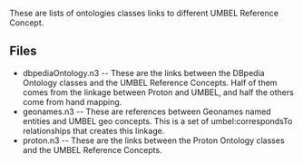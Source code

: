 These are lists of ontologies classes links to different UMBEL Reference Concept.

==Files==

* dbpediaOntology.n3 -- These are the links between the DBpedia Ontology classes and the UMBEL Reference Concepts. Half of them comes from the linkage between Proton and UMBEL, and half the others come from hand mapping.
* geonames.n3 -- These are references between Geonames named entities and UMBEL geo concepts. This is a set of umbel:correspondsTo relationships that creates this linkage.
* proton.n3 -- These are the links between the Proton Ontology classes and the UMBEL Reference Concepts.